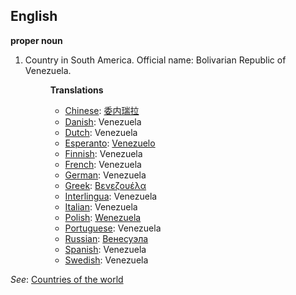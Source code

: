 ==English==

'''proper noun'''

# Country in South America. Official name: Bolivarian Republic of Venezuela.
#:'''Translations'''
#:*[[Chinese]]: [[委内瑞拉]]
#:*[[Danish]]: Venezuela
#:*[[Dutch]]: Venezuela
#:*[[Esperanto]]: [[Venezuelo]]
#:*[[Finnish]]: Venezuela
#:*[[French]]: Venezuela
#:*[[German]]: Venezuela
#:*[[Greek]]: [[Βενεζουέλα]]
#:*[[Interlingua]]: Venezuela
#:*[[Italian]]: Venezuela
#:*[[Polish]]: [[Wenezuela]]
#:*[[Portuguese]]: Venezuela
#:*[[Russian]]: [[Венесуэла]]
#:*[[Spanish]]: Venezuela
#:*[[Swedish]]: Venezuela

''See'': [[Countries of the world]]
